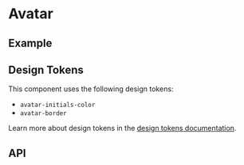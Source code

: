 
<Meta title="Docs/Components/Elements/Avatar" />

# Avatar

## Example
<Canvas sourceState="shown" of={AvatarStories.Default}/>

## Design Tokens
This component uses the following design tokens:

- `avatar-initials-color`
- `avatar-border`

Learn more about design tokens in the [design tokens documentation](?path=/story/docs-design-tokens-getting-started--page).

## API
<ArgsTable of={Avatar} />
